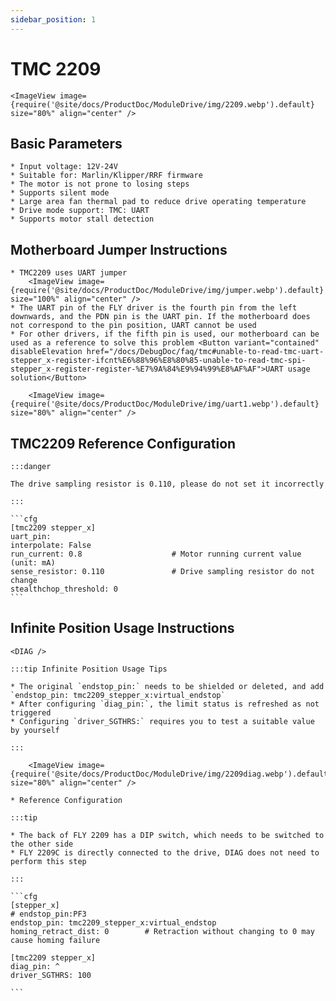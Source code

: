 ```yaml
---
sidebar_position: 1
---
```



# TMC 2209

    <ImageView image={require('@site/docs/ProductDoc/ModuleDrive/img/2209.webp').default} size="80%" align="center" />

## Basic Parameters

    * Input voltage: 12V-24V
    * Suitable for: Marlin/Klipper/RRF firmware
    * The motor is not prone to losing steps
    * Supports silent mode
    * Large area fan thermal pad to reduce drive operating temperature
    * Drive mode support: TMC: UART
    * Supports motor stall detection

## Motherboard Jumper Instructions

    * TMC2209 uses UART jumper
        <ImageView image={require('@site/docs/ProductDoc/ModuleDrive/img/jumper.webp').default} size="100%" align="center" />
    * The UART pin of the FLY driver is the fourth pin from the left downwards, and the PDN pin is the UART pin. If the motherboard does not correspond to the pin position, UART cannot be used
    * For other drivers, if the fifth pin is used, our motherboard can be used as a reference to solve this problem <Button variant="contained" disableElevation href="/docs/DebugDoc/faq/tmc#unable-to-read-tmc-uart-stepper_x-register-ifcnt%E6%88%96%E8%80%85-unable-to-read-tmc-spi-stepper_x-register-register-%E7%9A%84%E9%94%99%E8%AF%AF">UART usage solution</Button>
        
        <ImageView image={require('@site/docs/ProductDoc/ModuleDrive/img/uart1.webp').default} size="80%" align="center" />

## TMC2209 Reference Configuration

    :::danger

    The drive sampling resistor is 0.110, please do not set it incorrectly

    :::

    ```cfg
    [tmc2209 stepper_x]
    uart_pin: 
    interpolate: False
    run_current: 0.8                    # Motor running current value (unit: mA)
    sense_resistor: 0.110               # Drive sampling resistor do not change
    stealthchop_threshold: 0
    ```

## Infinite Position Usage Instructions

    <DIAG />

    :::tip Infinite Position Usage Tips

    * The original `endstop_pin:` needs to be shielded or deleted, and add `endstop_pin: tmc2209_stepper_x:virtual_endstop`
    * After configuring `diag_pin:`, the limit status is refreshed as not triggered
    * Configuring `driver_SGTHRS:` requires you to test a suitable value by yourself

    :::

        <ImageView image={require('@site/docs/ProductDoc/ModuleDrive/img/2209diag.webp').default} size="80%" align="center" />

    * Reference Configuration

    :::tip

    * The back of FLY 2209 has a DIP switch, which needs to be switched to the other side
    * FLY 2209C is directly connected to the drive, DIAG does not need to perform this step

    :::

    ```cfg
    [stepper_x]
    # endstop_pin:PF3
    endstop_pin: tmc2209_stepper_x:virtual_endstop
    homing_retract_dist: 0        # Retraction without changing to 0 may cause homing failure

    [tmc2209 stepper_x]
    diag_pin: ^
    driver_SGTHRS: 100
    
    ```